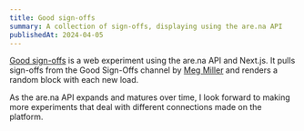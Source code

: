 ```yaml
---
title: Good sign-offs
summary: A collection of sign-offs, displaying using the are.na API
publishedAt: 2024-04-05
---
```


[Good sign-offs](https://work.tom.so/good-sign-offs) is a web experiment using the are.na API and Next.js. It pulls sign-offs from the Good Sign-Offs channel by [Meg Miller](https://megmiller.world) and renders a random block with each new load.

As the are.na API expands and matures over time, I look forward to making more experiments that deal with different connections made on the platform.
